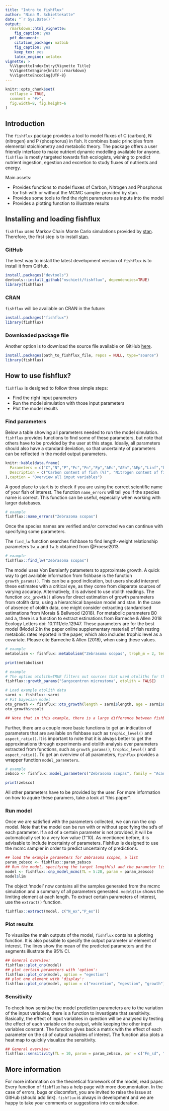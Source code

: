 ```yaml
---
title: "Intro to fishflux"
author: "Nina M. Schiettekatte"
date: "`r Sys.Date()`"
output:
  rmarkdown::html_vignette:
    fig_caption: yes
  pdf_document:
    citation_package: natbib
    fig_caption: yes
    keep_tex: yes
    latex_engine: xelatex
vignette: >
  %\VignetteIndexEntry{Vignette Title}
  %\VignetteEngine{knitr::rmarkdown}
  %\VignetteEncoding{UTF-8}
---
```


```r
knitr::opts_chunk$set(
  collapse = TRUE,
  comment = "#>",
  fig.width=8, fig.height=6
)
```
## Introduction
  
The `fishflux` package provides a tool to model fluxes of C (carbon), N (nitrogen) and P (phosphorus) in fish. It combines basic principles from elemental stoichiometry and metabolic theory. The package offers a user friendly interface to make nutrient dynamic modelling available for anyone. `fishflux` is mostly targeted towards fish ecologists, wishing to predict nutrient ingestion, egestion and excretion to study fluxes of nutrients and energy. 

Main assets:
  
* Provides functions to model fluxes of Carbon, Nitrogen and Phosphorus for fish with or without the MCMC sampler provided by stan.
* Provides some tools to find the right parameters as inputs into the model
* Provides a plotting function to illustrate results

## Installing and loading fishflux

`fishflux` uses Markov Chain Monte Carlo simulations provided by [stan](https://github.com/stan-dev/rstan/wiki/RStan-Getting-Started). Therefore, the first step is to install [stan](https://github.com/stan-dev/rstan/wiki/RStan-Getting-Started).

### GitHub

The best way to install the latest development version of `fishflux` is to install it from GitHub. 

``` r
install.packages("devtools")
devtools::install_github("nschiett/fishflux", dependencies=TRUE)
library(fishflux)
```
### CRAN

`fishflux` will be available on CRAN in the future:
  
``` r
install.packages("fishflux")
library(fishflux)
```

### Downloaded package file

Another option is to download the source file available on GitHub [here](https://github.com/nschiett/fishflux).

``` r
install.packages(path_to_fishflux_file, repos = NULL, type="source")
library(fishflux)
```

## How to use fishflux?

`fishflux` is designed to follow three simple steps:

* Find the right input parameters
* Run the model simulation with those input parameters
* Plot the model results

### Find parameters

Below a table showing all parameters needed to run the model simulation. `fishflux` provides functions to find some of these parameters, but note that others have to be provided by the user at this stage. Ideally, all parameters should also have a standard deviation, so that uncertainty of parameters can be reflected in the model output parameters.
\newline
```r
knitr::kable(data.frame(
  Parameters = c("C","N","P","Fc","Fn","Fp","AEc","AEn","AEp","Linf","k","t0","lwa","lwb","w_prop","Tn","Tp","B0","a","f","asp","troph","temp"), 
  Description = c("Carbon content of fish (%)", "Nitrogen content of fish (%)","Phosphorus content of fish (%)","C content of food (%)","N content of food (%)","P content of food (%)", "C-specific absorption efficiency", "N-specific absorption efficienct","P-specific absorption efficiency", "Von Bertalanffy growth parameter","Von Bertalanffy growth parameter","Von Bertalanffy growth parameter", "Parameter length-weight relationship","Parameter length-weight relationship","Ratio between dry weight and wet weight of fish","N-specific turnover rate","P-specific turnover rate","Normalisation constant for resting metabolic rate", "Resting metabolic rate mass-scaling exponent","Activity scope","Aspect ratio","Trophic level","Temperature (°C)")
),caption = "Overview all input variables")
```
\newline
A good place to start is to check if you are using the correct scientific name of your fish of interest. The function `name_errors` will tell you if the species name is correct. This function can be useful, especially when working with larger databases.  
\newline
```r
# example
fishflux::name_errors("Zebrazoma scopas")
```
\newline
Once the species names are verified and/or corrected we can continue with specifying some parameters. 

The `find_lw` function searches fishbase to find length-weight relationship parameters `lw_a` and `lw_b` obtained from @Froese2013. 
\newline
```r
# example
fishflux::find_lw("Zebrasoma scopas")
```
\newline
The model uses Von Beralanfy patameters to approximate growth. A quick way to get available information from fishbase is the function `growth_params()`. This can be a good indication, but users should interpret these estimates with a critical eye, as they come from disparate sources of varying accuracy. Alternatively, it is advised to use otolith readings. The function `oto_growth()` allows for direct estimation of growth parameters from otolith data, using a hierarchical bayesian model and stan. In the case of absence of otolith data, one might consider extracting standardised estimations from Morais & Bellwood (2018).
\newline
For metabolic parameters B0 and a, there is a function to extract estimations from Barneche & Allen 2018 Ecology Letters doi: 10.1111/ele.12947. These parameters are for the best model (Model 2 in the paper online supplementary material) of fish resting metabolic rates reported in the paper, which also includes trophic level as a covariate. Please cite Barneche & Allen (2018), when using these values. 
\newline
```r
# example
metabolism <- fishflux::metabolism("Zebrasoma scopas", troph_m = 2, temp = 27)
```
```r
print(metabolism)
```
\newline
```r
# example
# The option otolith=TRUE filters out sources that used otoliths for the estimation of growth parameters
fishflux::growth_params("Sargocentron microstoma", otolith = FALSE)

# Load example otolith data
sarmi <- fishflux::sarmi
# Fit bayesian model
oto_growth <- fishflux::oto_growth(length = sarmi$length, age = sarmi$age, id = sarmi$id, linf_m = 16, k_m = 0.4, iter = 2000, warmup = 1000)
oto_growth$result

## Note that in this example, there is a large difference between fishbase estimates and otolith analysis. This illustrates how important it is to check the quality of your parameter estimates.
```
\newline
Further, there are a couple more basic functions to get an indication of parameters that are available on fishbase such as `trophic_level()` and `aspect_ratio()`.
\newline
It is important to note that it is always better to get the approximations through experiments and otolith analysis over parameters extracted from functions, such as `growth_params()`, `trophic_level()` and `aspect_ratio()`. 
To get an overview of all parameters, `fishflux` provides a wrapper function `model_parameters`.
\newline
```r
# example
zebsco <- fishflux::model_parameters("Zebrasoma scopas", family = "Acanthuridae", temp = 27)
```
```r
print(zebsco)
```
\newline
All other parameters have to be provided by the user. For more information on how to aquire these paramers, take a look at "this paper".


### Run model

Once we are satisfied with the parameters collected, we can run the cnp model. Note that the model can be run with or without specifying the sd's of each parameter. If a sd of a certain parameter is not provided, it will be automatically set to a very low value (1⁻10). As mentioned before, it is advisable to include incertainty of parameters. Fishflux is designed to use the mcmc sampler in order to predict uncertainty of predictions.
\newline
```r
## load the example parameters for Zebrasoma scopas, a list
param_zebsco <- fishflux::param_zebsco
## Run the model, specifying the target length(s) and the parameter list
model <- fishflux::cnp_model_mcmc(TL = 5:20, param = param_zebsco)
model$lim
```
\newline
The object 'model' now contains all the samples generated from the mcmc simulation and a summary of all parameters generated. `model$lim` shows the limiting element at each length. To extract certain parameters of interest, use the `extract()` function. 
\newline
```r
fishflux::extract(model, c("N_ex","P_ex"))
```
\newline
### Plot results 

To visualize the main outputs of the model, `fishflux` contains a plotting function. It is also possible to specify the output parameter or element of interest. The lines show the mean of the predicted parameters and the segments illustrate the 95% CI.
\newline
```r
## General overview:
fishflux::plot_cnp(model)
## plot certain parameters with 'option':
fishflux::plot_cnp(model, option = "egestion")
## plot one element with 'display':
fishflux::plot_cnp(model, option = c("excretion", "egestion", "growth"), display = "p")
```
\newline
### Sensitivity

To check how sensitive the model prediction parameters are to the variation of the input variables, there is a function to investigate that sensitivity.
Basically, the effect of input variables in question will be analysed by testing the effect of each variable on the output, while keeping the other input variables constant. The function gives back a matrix with the effect of each parameter on the sd of output variables of interest. The function also plots a heat map to quickly visualize the sensitivity.
\newline
```r
## General overview:
fishflux::sensitivity(TL = 10, param = param_zebsco, par = c("Fn_sd", "Fp_sd", "C_sd", "N_sd", "P_sd", "k_sd"), out = c("N_ex", "P_ex", "C_in", "C_g", "N_in", "P_in"))
```
\newline
## More information

For more information on the theoretical framework of the model, read paper.
Every function of `fishflux` has a help page with more documentation.
In the case of errors, bugs or discomfort, you are invited to raise the issue at GitHub (should add link). 
`fishflux` is always in development and we are happy to take your comments or suggestions into consideration. 
